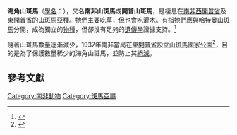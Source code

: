 {{Subspeciesbox
| status = VU
| status_system = iucn3.1
| status_ref = <ref name=iucn>{{IUCN|version=2008|assessors= Novellie, P.|year=2008|id=7959|title=Equus zebra ssp. zebra|downloaded=2018-7-20}}</ref>
| image = Mountain zebras.jpg
| genus = Equus
| species = zebra
| species link = 山斑馬
| subspecies = zebra
| authority = ([[Linnaeus|Linnaeus]], 1758)
| range_map=Equus zebra.png
| range_map_caption=分布圖（包括哈氏山斑馬）
}}

'''海角山斑馬'''（[[學名|學名]]：{{lang|la|''Equus zebra zebra''}}），又名'''南非山斑馬'''或'''開普山斑馬'''，是棲息在[[南非|南非]][[西開普省|西開普省]]及[[東開普省|東開普省]]的[[山斑馬|山斑馬]][[亞種|亞種]]。牠們主要吃[[草|草]]，但也會吃灌木。有指牠們應與[[哈特曼山斑馬|哈特曼山斑馬]]分開，成為獨立的[[物種|物種]]，但卻沒有足夠的[[遺傳學|遺傳學]]證據支持。<ref name= MSW3>{{MSW3 Groves}}</ref>

隨著山斑馬數量逐漸減少，1937年南非當局在[[東開普省|東開普省]]設立[[山斑馬國家公園|山斑馬國家公園]]<ref>{{Cite web |url=http://www.sanparks.org/parks/mountain_zebra/ |title=存档副本 |access-date=2010-11-27 |archive-date=2021-04-19 |archive-url=https://web.archive.org/web/20210419082828/http://www.sanparks.org/parks/mountain_zebra/ |dead-url=no }}</ref>，目的是為了保護數量稀少的海角山斑馬，並防止其[[絕滅|絕滅]]。

== 參考文獻 ==
{{Reflist}}
{{Taxonbar|from=Q2484363}}

[[Category:南非動物|Category:南非動物]]
[[Category:斑馬亞屬|Category:斑馬亞屬]]